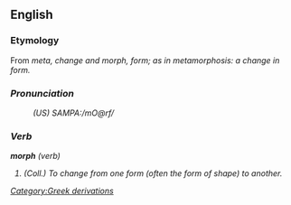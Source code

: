 ==English==
=== Etymology ===
From <i>meta<i>, change and <i>morph</i>, form; as in <i>metamorphosis</i>: a change in form.

=== Pronunciation ===
:(US) SAMPA:/mO@rf/

===Verb===
<b>morph</b> (<i>verb</i>)
# (<i>Coll.</i>) To change from one form (often the form of shape) to another.

{{rfc}}
[[Category:Greek derivations]]